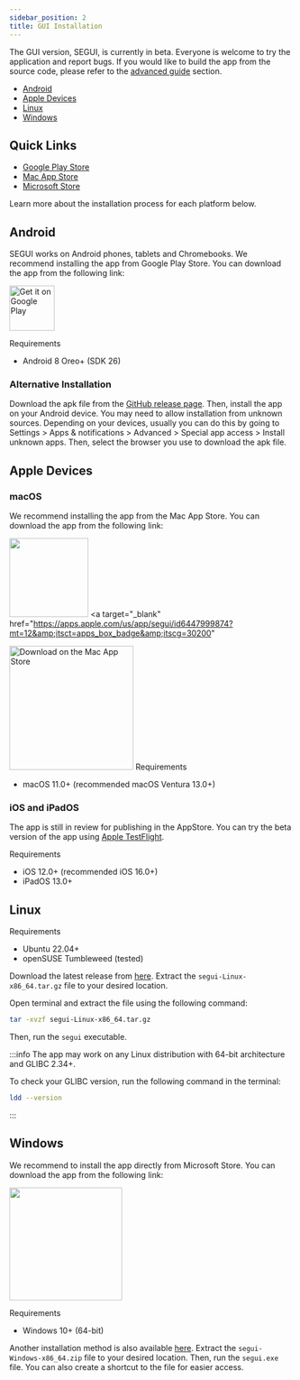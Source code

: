```yaml
---
sidebar_position: 2
title: GUI Installation
---
```


The GUI version, SEGUI, is currently in beta. Everyone is welcome to try the application and report bugs. If you would like to build the app from the source code, please refer to the [advanced guide](../advance-guides/build-gui) section.

- [Android](#android)
- [Apple Devices](#apple-devices)
- [Linux](#linux)
- [Windows](#windows)

## Quick Links

- [Google Play Store](https://play.google.com/store/apps/details?id=com.hhandika.segui&pcampaignid=pcampaignidMKT-Other-global-all-co-prtnr-py-PartBadge-Mar2515-1)
- [Mac App Store](https://apps.apple.com/us/app/segui/id6447999874?mt=12&itsct=apps_box_badge&itscg=30200)
- [Microsoft Store](https://apps.microsoft.com/detail/SEGUI/9NP1BQ6FW9PW?mode=direct)

Learn more about the installation process for each platform below.

## Android

SEGUI works on Android phones, tablets and Chromebooks. We recommend installing the app from Google Play Store. You can download the app from the following link:

<a href="https://play.google.com/store/apps/details?id=com.hhandika.segui&pcampaignid=pcampaignidMKT-Other-global-all-co-prtnr-py-PartBadge-Mar2515-1">
  <img
    alt="Get it on Google Play"
    src="https://play.google.com/intl/en_us/badges/static/images/badges/en_badge_web_generic.png"
    height="80"
  />
</a>

Requirements

- Android 8 Oreo+ (SDK 26)

### Alternative Installation

Download the apk file from the [GitHub release page](https://github.com/hhandika/segui/releases). Then, install the app on your Android device. You may need to allow installation from unknown sources. Depending on your devices, usually you can do this by going to Settings > Apps & notifications > Advanced > Special app access > Install unknown apps. Then, select the browser you use to download the apk file.

## Apple Devices

### macOS

We recommend installing the app from the Mac App Store. You can download the app from the following link:

<img
  src="https://tools-qr-production.s3.amazonaws.com/output/apple-toolbox/fa86fccd2076c98231750ad7f8755a16/d8686a5163ad967d5b029b7faf7ad928.png"
  width="140"
/>
<a
  target="_blank"
  href="https://apps.apple.com/us/app/segui/id6447999874?mt=12&amp;itsct=apps_box_badge&amp;itscg=30200"
>
  <img
    class="margin--md"
    src="https://tools.applemediaservices.com/api/badges/download-on-the-mac-app-store/black/en-us?size=250x83&amp;releaseDate=1716076800"
    alt="Download on the Mac App Store"
    width="220"
  />
</a>
Requirements

- macOS 11.0+ (recommended macOS Ventura 13.0+)

### iOS and iPadOS

The app is still in review for publishing in the AppStore. You can try the beta version of the app using [Apple TestFlight](https://testflight.apple.com/join/LSJD5D0i).

Requirements

- iOS 12.0+ (recommended iOS 16.0+)
- iPadOS 13.0+

## Linux

Requirements

- Ubuntu 22.04+
- openSUSE Tumbleweed (tested)

Download the latest release from [here](https://github.com/hhandika/segui/releases). Extract the `segui-Linux-x86_64.tar.gz` file to your desired location.

Open terminal and extract the file using the following command:

```bash
tar -xvzf segui-Linux-x86_64.tar.gz
```

Then, run the `segui` executable.

:::info
The app may work on any Linux distribution with 64-bit architecture and GLIBC 2.34+.

To check your GLIBC version, run the following command in the terminal:

```bash
ldd --version
```

:::

## Windows

We recommend to install the app directly from Microsoft Store. You can download the app from the following link:

<a href="https://apps.microsoft.com/detail/SEGUI/9NP1BQ6FW9PW?mode=direct">
  <img src="https://get.microsoft.com/images/en-us%20dark.svg" width="200" />
</a>

Requirements

- Windows 10+ (64-bit)

Another installation method is also available [here](https://github.com/hhandika/segui/releases). Extract the `segui-Windows-x86_64.zip` file to your desired location. Then, run the `segui.exe` file. You can also create a shortcut to the file for easier access.
